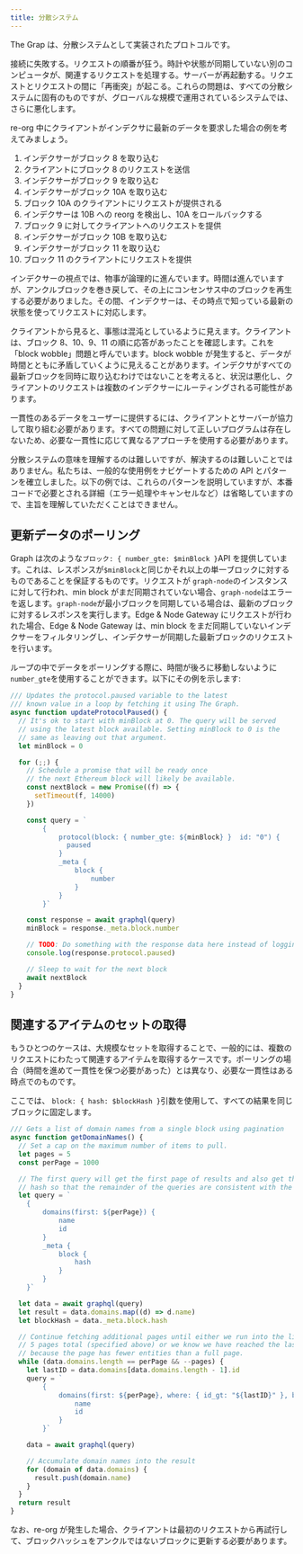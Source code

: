 ```yaml
---
title: 分散システム
---
```


The Grap は、分散システムとして実装されたプロトコルです。

接続に失敗する。リクエストの順番が狂う。時計や状態が同期していない別のコンピュータが、関連するリクエストを処理する。サーバーが再起動する。リクエストとリクエストの間に「再衝突」が起こる。これらの問題は、すべての分散システムに固有のものですが、グローバルな規模で運用されているシステムでは、さらに悪化します。

re-org 中にクライアントがインデクサに最新のデータを要求した場合の例を考えてみましょう。

1. インデクサーがブロック 8 を取り込む
2. クライアントにブロック 8 のリクエストを送信
3. インデクサーがブロック 9 を取り込む
4. インデクサーがブロック 10A を取り込む
5. ブロック 10A のクライアントにリクエストが提供される
6. インデクサーは 10B への reorg を検出し、10A をロールバックする
7. ブロック 9 に対してクライアントへのリクエストを提供
8. インデクサーがブロック 10B を取り込む
9. インデクサーがブロック 11 を取り込む
10. ブロック 11 のクライアントにリクエストを提供

インデクサーの視点では、物事が論理的に進んでいます。時間は進んでいますが、アンクルブロックを巻き戻して、その上にコンセンサス中のブロックを再生する必要がありました。その間、インデクサーは、その時点で知っている最新の状態を使ってリクエストに対応します。

クライアントから見ると、事態は混沌としているように見えます。クライアントは、ブロック 8、10、9、11 の順に応答があったことを確認します。これを「block wobble」問題と呼んでいます。block wobble が発生すると、データが時間とともに矛盾していくように見えることがあります。インデクサがすべての最新ブロックを同時に取り込むわけではないことを考えると、状況は悪化し、クライアントのリクエストは複数のインデクサーにルーティングされる可能性があります。

一貫性のあるデータをユーザーに提供するには、クライアントとサーバーが協力して取り組む必要があります。すべての問題に対して正しいプログラムは存在しないため、必要な一貫性に応じて異なるアプローチを使用する必要があります。

分散システムの意味を理解するのは難しいですが、解決するのは難しいことではありません。私たちは、一般的な使用例をナビゲートするための API とパターンを確立しました。以下の例では、これらのパターンを説明していますが、本番コードで必要とされる詳細（エラー処理やキャンセルなど）は省略していますので、主旨を理解していただくことはできません。

## 更新データのポーリング

Graph は次のような`ブロック: { number_gte: $minBlock }`API を提供しています。これは、レスポンスが`$minBlock`と同じかそれ以上の単一ブロックに対するものであることを保証するものです。リクエストが `graph-node`のインスタンスに対して行われ、min block がまだ同期されていない場合、`graph-node`はエラーを返します。`graph-node`が最小ブロックを同期している場合は、最新のブロックに対するレスポンスを実行します。Edge & Node Gateway にリクエストが行われた場合、Edge & Node Gateway は、min block をまだ同期していないインデクサーをフィルタリングし、インデクサーが同期した最新ブロックのリクエストを行います。

ループの中でデータをポーリングする際に、時間が後ろに移動しないように`number_gte`を使用することができます。以下にその例を示します:

```javascript
/// Updates the protocol.paused variable to the latest
/// known value in a loop by fetching it using The Graph.
async function updateProtocolPaused() {
  // It's ok to start with minBlock at 0. The query will be served
  // using the latest block available. Setting minBlock to 0 is the
  // same as leaving out that argument.
  let minBlock = 0

  for (;;) {
    // Schedule a promise that will be ready once
    // the next Ethereum block will likely be available.
    const nextBlock = new Promise((f) => {
      setTimeout(f, 14000)
    })

    const query = `
        {
            protocol(block: { number_gte: ${minBlock} }  id: "0") {
              paused
            }
            _meta {
                block {
                    number
                }
            }
        }`

    const response = await graphql(query)
    minBlock = response._meta.block.number

    // TODO: Do something with the response data here instead of logging it.
    console.log(response.protocol.paused)

    // Sleep to wait for the next block
    await nextBlock
  }
}
```

## 関連するアイテムのセットの取得

もうひとつのケースは、大規模なセットを取得することで、一般的には、複数のリクエストにわたって関連するアイテムを取得するケースです。ポーリングの場合（時間を進めて一貫性を保つ必要があった）とは異なり、必要な一貫性はある時点でのものです。

ここでは、 `block: { hash: $blockHash }`引数を使用して、すべての結果を同じブロックに固定します。

```javascript
/// Gets a list of domain names from a single block using pagination
async function getDomainNames() {
  // Set a cap on the maximum number of items to pull.
  let pages = 5
  const perPage = 1000

  // The first query will get the first page of results and also get the block
  // hash so that the remainder of the queries are consistent with the first.
  let query = `
    {
        domains(first: ${perPage}) {
            name
            id
        }
        _meta {
            block {
                hash
            }
        }
    }`

  let data = await graphql(query)
  let result = data.domains.map((d) => d.name)
  let blockHash = data._meta.block.hash

  // Continue fetching additional pages until either we run into the limit of
  // 5 pages total (specified above) or we know we have reached the last page
  // because the page has fewer entities than a full page.
  while (data.domains.length == perPage && --pages) {
    let lastID = data.domains[data.domains.length - 1].id
    query = `
        {
            domains(first: ${perPage}, where: { id_gt: "${lastID}" }, block: { hash: "${blockHash}" }) {
                name
                id
            }
        }`

    data = await graphql(query)

    // Accumulate domain names into the result
    for (domain of data.domains) {
      result.push(domain.name)
    }
  }
  return result
}
```

なお、re-org が発生した場合、クライアントは最初のリクエストから再試行して、ブロックハッシュをアンクルではないブロックに更新する必要があります。
